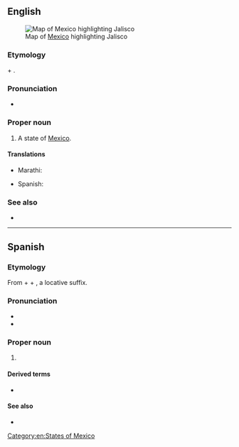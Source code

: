 ==English==
[[File:Mexico map, MX-JAL.svg|thumb|Map of [[Mexico]] highlighting Jalisco]]

===Etymology===
{{etyl|nah|en}} {{m|nah|xalli||sand}} + {{m|nah|ixtli||face, plain}}.

===Pronunciation===
* {{rhymes|ɪskəʊ|lang=en}}

===Proper noun===
{{en-proper noun}}

# A state of [[Mexico]].

====Translations====
{{trans-top|state of Mexico}}
* Marathi: {{t|mr|हालिस्को|n|tr=hālisko|sc=Deva}}
{{trans-mid}}
* Spanish: {{t+|es|Jalisco|m}}
{{trans-bottom}}

===See also===
* {{pedialite}}

[[Category:en:States of Mexico]]

----

==Spanish==

===Etymology===
From {{etyl|nci|es}} {{m|nci|xālli||sand}} + {{m|nci|īxtli||face, surface}} + {{m|nci|-co}}, a locative suffix.

===Pronunciation===
* {{es-IPA}}
* {{audio|ES-Jalisco.ogg|Audio|lang=es}}

===Proper noun===
{{es-proper noun|m}}

# {{place|es|state|c/Mexico}}

====Derived terms====
* {{l|es|jalisciense}}

====See also====
* {{pedialite|lang=es}}